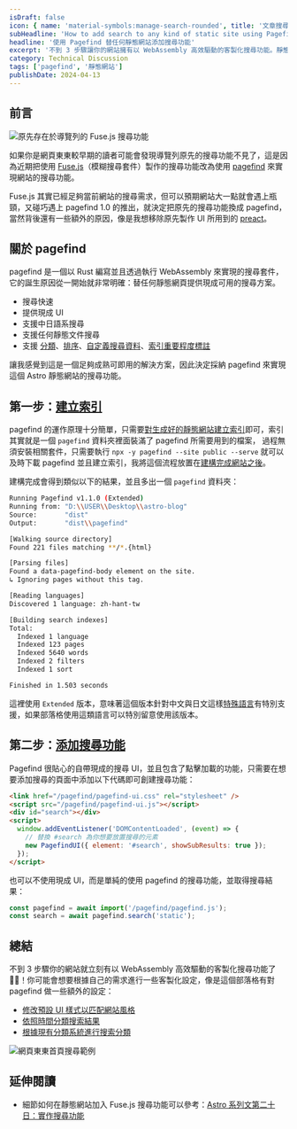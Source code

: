 ```yaml
---
isDraft: false
icon: { name: 'material-symbols:manage-search-rounded', title: '文章搜尋符號' }
subHeadline: 'How to add search to any kind of static site using Pagefind'
headline: '使用 Pagefind 替任何靜態網站添加搜尋功能'
excerpt: '不到 3 步驟讓你的網站擁有以 WebAssembly 高效驅動的客製化搜尋功能。靜態網站像是部落格、文件、個人網站、公司網站……等這類閱讀體驗為主的網站通常都有搜尋內容的需求，恰逢 Pagefind 1.0 的推出我把原先自製的 fuse.js 搜尋功能換成 Pagefind，分享如何在任何靜態網站上加入搜尋功能。'
category: Technical Discussion
tags: ['pagefind', '靜態網站']
publishDate: 2024-04-13
---
```


## 前言

![原先存在於導覽列的 Fuse.js 搜尋功能](./fuse-search.webp '原先存在於導覽列的 Fuse.js 搜尋功能')

如果你是網頁東東較早期的讀者可能會發現導覽列原先的搜尋功能不見了，這是因為近期把使用 [Fuse.js](https://www.fusejs.io/)（模糊搜尋套件）製作的搜尋功能改為使用 [pagefind](https://pagefind.app/) 來實現網站的搜尋功能。

Fuse.js 其實已經足夠當前網站的搜尋需求，但可以預期網站大一點就會遇上瓶頸，又碰巧遇上 pagefind 1.0 的推出，就決定把原先的搜尋功能換成 pagefind，當然背後還有一些額外的原因，像是我想移除原先製作 UI 所用到的 [preact](https://preactjs.com/)。

## 關於 pagefind

pagefind 是一個以 Rust 編寫並且透過執行 WebAssembly 來實現的搜尋套件，它的誕生原因從一開始就非常明確：替任何靜態網頁提供現成可用的搜尋方案。

- 搜尋快速
- 提供現成 UI
- 支援中日語系搜尋
- 支援任何靜態文件搜尋
- 支援 [分類](https://pagefind.app/docs/filtering/)、[排序](https://pagefind.app/docs/sorts/)、[自定義搜尋資料](https://pagefind.app/docs/metadata/)、[索引重要程度標註](https://pagefind.app/docs/weighting/)

讓我感覺到這是一個足夠成熟可即用的解決方案，因此決定採納 pagefind 來實現這個 Astro 靜態網站的搜尋功能。

## 第一步：[建立索引](https://pagefind.app/docs/running-pagefind/)

pagefind 的運作原理十分簡單，只需要[對生成好的靜態網站建立索引](https://pagefind.app/docs/running-pagefind/)即可，索引其實就是一個 `pagefind` 資料夾裡面裝滿了 pagefind 所需要用到的檔案，
過程無須安裝相關套件，只需要執行 `npx -y pagefind --site public --serve` 就可以及時下載 pagefind 並且建立索引，我將這個流程放置在[建構完成網站之後](https://github.com/riceball-tw/web-dong-blog/blob/e599c15cb93ce08cb5cbbc1a51291ea39b1d35f1/package.json#L9)。

建構完成會得到類似以下的結果，並且多出一個 `pagefind` 資料夾：

```bash
Running Pagefind v1.1.0 (Extended)
Running from: "D:\\USER\\Desktop\\astro-blog"
Source:       "dist"
Output:       "dist\\pagefind"

[Walking source directory]
Found 221 files matching **/*.{html}

[Parsing files]
Found a data-pagefind-body element on the site.
↳ Ignoring pages without this tag.

[Reading languages]
Discovered 1 language: zh-hant-tw

[Building search indexes]
Total:
  Indexed 1 language
  Indexed 123 pages
  Indexed 5640 words
  Indexed 2 filters
  Indexed 1 sort

Finished in 1.503 seconds
```

這裡使用 `Extended` 版本，意味著這個版本針對中文與日文這樣[特殊語言](https://pagefind.app/docs/multilingual/#specialized-languages)有特別支援，如果部落格使用這類語言可以特別留意使用該版本。

## 第二步：[添加搜尋功能](https://pagefind.app/docs/)

Pagefind 很貼心的自帶現成的搜尋 UI，並且包含了點擊加載的功能，只需要在想要添加搜尋的頁面中添加以下代碼即可創建搜尋功能：

```html
<link href="/pagefind/pagefind-ui.css" rel="stylesheet" />
<script src="/pagefind/pagefind-ui.js"></script>
<div id="search"></div>
<script>
  window.addEventListener('DOMContentLoaded', (event) => {
    // 替換 #search 為你想要放置搜尋的元素
    new PagefindUI({ element: '#search', showSubResults: true });
  });
</script>
```

也可以不使用現成 UI，而是單純的使用 pagefind 的搜尋功能，並取得搜尋結果：

```javascript
const pagefind = await import('/pagefind/pagefind.js');
const search = await pagefind.search('static');
```

## 總結

不到 3 步驟你的網站就立刻有以 WebAssembly 高效驅動的客製化搜尋功能了 🙌🏻！你可能會想要根據自己的需求進行一些客製化設定，像是這個部落格有對 pagefind 做一些額外的設定：

- [修改預設 UI 樣式以匹配網站風格](https://pagefind.app/docs/ui-usage/#customising-the-styles)
- [依照時間分類搜索結果](https://pagefind.app/docs/sorts/)
- [根據現有分類系統進行搜索分類](https://pagefind.app/docs/filtering/)

![網頁東東首頁搜尋範例](./webdong-homepage.webp)

## 延伸閱讀

- 細節如何在靜態網站加入 Fuse.js 搜尋功能可以參考：[Astro 系列文第二十日：實作搜尋功能](/post/astro-search-functionality/)
